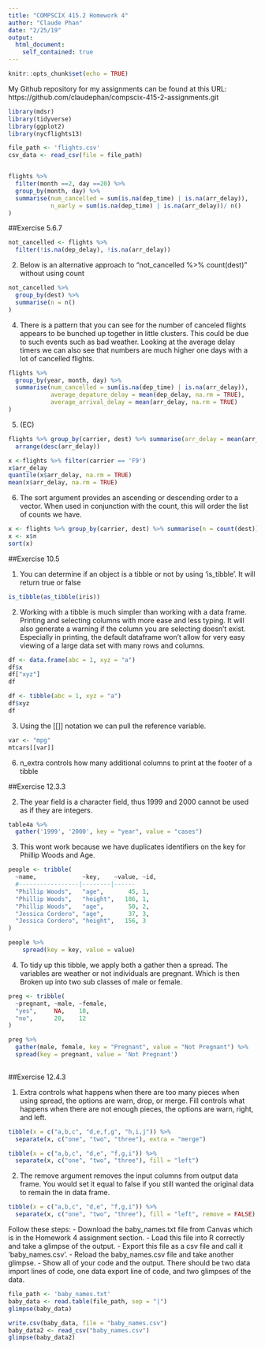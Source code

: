 ```yaml
---
title: "COMPSCIX 415.2 Homework 4"
author: "Claude Phan"
date: "2/25/19"
output:
  html_document:
    self_contained: true
---
```


```r
knitr::opts_chunk$set(echo = TRUE)
```

My Github repository for my assignments can be found at this URL: https://github.com/claudephan/compscix-415-2-assignments.git

```r
library(mdsr)
library(tidyverse)
library(ggplot2)
library(nycflights13)
```

```r
file_path <- 'flights.csv'
csv_data <- read_csv(file = file_path)
```

```r

```



```r
flights %>%
  filter(month ==2, day ==20) %>%
  group_by(month, day) %>%
  summarise(num_cancelled = sum(is.na(dep_time) | is.na(arr_delay)),
            n_early = sum(is.na(dep_time) | is.na(arr_delay))/ n()
)
```

##Exercise 5.6.7

```r
not_cancelled <- flights %>% 
  filter(!is.na(dep_delay), !is.na(arr_delay))
```



2. Below is an alternative approach to "not_cancelled %>% count(dest)" without using count

```r
not_cancelled %>%
  group_by(dest) %>%
  summarise(n = n()
)
```


4. There is a pattern that you can see for the number of canceled flights appears to be bunched up together in little clusters. This could be due to such events such as bad weather. Looking at the average delay timers we can also see that numbers are much higher one days with a lot of cancelled flights.

```r
flights %>%
  group_by(year, month, day) %>%
  summarise(num_cancelled = sum(is.na(dep_time) | is.na(arr_delay)),
            average_depature_delay = mean(dep_delay, na.rm = TRUE),
            average_arrival_delay = mean(arr_delay, na.rm = TRUE)
)
```




5. (EC)

```r
flights %>% group_by(carrier, dest) %>% summarise(arr_delay = mean(arr_delay, na.rm = TRUE)) %>%
  arrange(desc(arr_delay))
```

```r
x <-flights %>% filter(carrier == 'F9')
x$arr_delay
quantile(x$arr_delay, na.rm = TRUE)
mean(x$arr_delay, na.rm = TRUE)
```


6. The sort argument provides an ascending or descending order to a vector. When used in conjunction with the count, this will order the list of counts we have.

```r
x <- flights %>% group_by(carrier, dest) %>% summarise(n = count(dest))
x <- x$n
sort(x)
```


##Exercise 10.5

1. You can determine if an object is a tibble or not by using 'is_tibble'. It will return true or false


```r
is_tibble(as_tibble(iris))
```


2. Working with a tibble is much simpler than working with a data frame. Printing and selecting columns with more ease and less typing. It will also generate a warning if the column you are selecting doesn't exist. Especially in printing, the default dataframe won't allow for very easy viewing of a large data set with many rows and columns.

```r
df <- data.frame(abc = 1, xyz = "a")
df$x
df["xyz"]
df
```

```r
df <- tibble(abc = 1, xyz = "a")
df$xyz
df
```


3. Using the [[]] notation we can pull the reference variable. 

```r
var <- "mpg"
mtcars[[var]]
```


6. n_extra controls how many additional columns to print at the footer of a tibble


##Exercise 12.3.3

2. The year field is a character field, thus 1999 and 2000 cannot be used as if they are integers.

```r
table4a %>% 
  gather('1999', '2000', key = "year", value = "cases")
```



3. This wont work because we have duplicates identifiers on the key for Phillip Woods and Age. 


```r
people <- tribble(
  ~name,             ~key,    ~value, ~id,
  #-----------------|--------|------
  "Phillip Woods",   "age",       45, 1,
  "Phillip Woods",   "height",   186, 1,
  "Phillip Woods",   "age",       50, 2,
  "Jessica Cordero", "age",       37, 3,
  "Jessica Cordero", "height",   156, 3
)

people %>%
    spread(key = key, value = value)
```




4. To tidy up this tibble, we apply both a gather then a spread. The variables are weather or not individuals are pregnant. Which is then Broken up into two sub classes of male or female.

```r
preg <- tribble(
  ~pregnant, ~male, ~female,
  "yes",     NA,    10,
  "no",      20,    12
)
```

```r
preg %>% 
  gather(male, female, key = "Pregnant", value = "Not Pregnant") %>%
  spread(key = pregnant, value = 'Not Pregnant')
  
```


##Exercise 12.4.3

1. Extra controls what happens when there are too many pieces when using spread, the options are warn, drop, or merge. Fill controls what happens when there are not enough pieces, the options are warn, right, and left.



```r
tibble(x = c("a,b,c", "d,e,f,g", "h,i,j")) %>% 
  separate(x, c("one", "two", "three"), extra = "merge")
```

```r
tibble(x = c("a,b,c", "d,e", "f,g,i")) %>% 
  separate(x, c("one", "two", "three"), fill = "left")
```


2. The remove argument removes the input columns from output data frame. You would set it equal to false if you still wanted the original data to remain the in data frame.


```r
tibble(x = c("a,b,c", "d,e", "f,g,i")) %>% 
  separate(x, c("one", "two", "three"), fill = "left", remove = FALSE)
```




Follow these steps:
- Download the baby_names.txt file from Canvas which is in the Homework 4 assignment section.
- Load this file into R correctly and take a glimpse of the output.
- Export this file as a csv file and call it ‘baby_names.csv’.
- Reload the baby_names.csv file and take another glimpse.
- Show all of your code and the output. There should be two data import lines of code, one data export
line of code, and two glimpses of the data.


```r
file_path <- 'baby_names.txt'
baby_data <- read.table(file_path, sep = "|")
glimpse(baby_data)
```

```r
write.csv(baby_data, file = "baby_names.csv")
baby_data2 <- read_csv("baby_names.csv")
glimpse(baby_data2)
```

